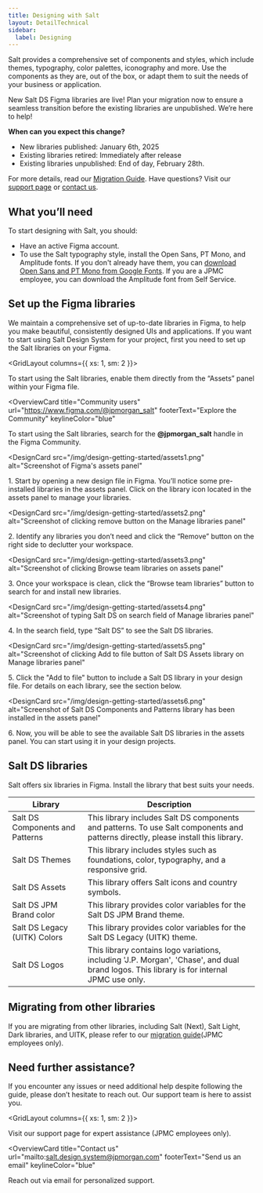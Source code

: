```yaml
---
title: Designing with Salt
layout: DetailTechnical
sidebar:
  label: Designing
---
```


Salt provides a comprehensive set of components and styles, which include themes, typography, color palettes, iconography and more. Use the components as they are, out of the box, or adapt them to suit the needs of your business or application.

<Callout title="Start Your Migration">

New Salt DS Figma libraries are live! Plan your migration now to ensure a seamless transition before the existing libraries are unpublished. We’re here to help!

**When can you expect this change?**

- New libraries published: January 6th, 2025
- Existing libraries retired: Immediately after release
- Existing libraries unpublished: End of day, February 28th.

For more details, read our [Migration Guide](https://go/salt-ds-internal/migration-strategies/salt-ds-figma-libraries/index). Have questions? Visit our [support page](https://go/salt-ds-internal/support) or [contact us](/salt/support-and-contributions/index).

</Callout>

## What you’ll need

To start designing with Salt, you should:

- Have an active Figma account.
- To use the Salt typography style, install the Open Sans, PT Mono, and Amplitude fonts. If you don't already have them, you can [download Open Sans and PT Mono from Google Fonts](https://fonts.google.com/share?selection.family=Open+Sans:ital,wght@0,300;0,400;0,500;0,600;0,700;0,800;1,300;1,400;1,500;1,600;1,700;1,800|PT+Mono). If you are a JPMC employee, you can download the Amplitude font from Self Service.

## Set up the Figma libraries

We maintain a comprehensive set of up-to-date libraries in Figma, to help you make beautiful, consistently designed UIs and applications. If you want to start using Salt Design System for your project, first you need to set up the Salt libraries on your Figma.

<GridLayout columns={{ xs: 1, sm: 2 }}>
  
  <OverviewCard           
    title="J.P. Morgan employees"
    url="https://www.figma.com/files/858076651348346387/project/72279506?fuid=1055082680458678350"
    footerText="Explore the Salt team space"
    keylineColor="blue"
    >
To start using the Salt libraries, enable them directly from the “Assets” panel within your Figma file.
  </OverviewCard>
  
<OverviewCard 
  title="Community users" 
  url="https://www.figma.com/@jpmorgan_salt"
  footerText="Explore the Community" 
  keylineColor="blue"
  >
To start using the Salt libraries, search for the **@jpmorgan_salt** handle in the Figma Community.
</OverviewCard>

</GridLayout>

<DesignCards>

<DesignCard
      src="/img/design-getting-started/assets1.png"
      alt="Screenshot of Figma's assets panel"
>

1\. Start by opening a new design file in Figma. You’ll notice some pre-installed libraries in the assets panel. Click on the library icon located in the assets panel to manage your libraries.

</DesignCard>

<DesignCard
      src="/img/design-getting-started/assets2.png"
      alt="Screenshot of clicking remove button on the Manage libraries panel"
>

2\. Identify any libraries you don’t need and click the “Remove” button on the right side to declutter your workspace.

</DesignCard>

<DesignCard
      src="/img/design-getting-started/assets3.png"
      alt="Screenshot of clicking Browse team libraries on assets panel"
>

3\. Once your workspace is clean, click the “Browse team libraries” button to search for and install new libraries.

</DesignCard>

<DesignCard
      src="/img/design-getting-started/assets4.png"
      alt="Screenshot of typing Salt DS on search field of Manage libraries panel"
>

4\. In the search field, type “Salt DS” to see the Salt DS libraries.

</DesignCard>

<DesignCard
      src="/img/design-getting-started/assets5.png"
      alt="Screenshot of clicking Add to file button of Salt DS Assets library on Manage libraries panel"
>
 
5\. Click the "Add to file" button to include a Salt DS library in your design file. For details on each library, see the section below.

</DesignCard>

<DesignCard
      src="/img/design-getting-started/assets6.png"
      alt="Screenshot of Salt DS Components and Patterns library has been installed in the assets panel"
>

6\. Now, you will be able to see the available Salt DS libraries in the assets panel. You can start using it in your design projects.

</DesignCard>

</DesignCards>

## Salt DS libraries

Salt offers six libraries in Figma. Install the library that best suits your needs.

<div className="saltSite-util-space-below-2x">

| Library                         | Description                                                                                                                                |
| ------------------------------- | ------------------------------------------------------------------------------------------------------------------------------------------ |
| Salt DS Components and Patterns | This library includes Salt DS components and patterns. To use Salt components and patterns directly, please install this library.          |
| Salt DS Themes                  | This library includes styles such as foundations, color, typography, and a responsive grid.                                                |
| Salt DS Assets                  | This library offers Salt icons and country symbols.                                                                                        |
| Salt DS JPM Brand color         | This library provides color variables for the Salt DS JPM Brand theme.                                                                     |
| Salt DS Legacy (UITK) Colors    | This library provides color variables for the Salt DS Legacy (UITK) theme.                                                                 |
| Salt DS Logos                   | This library contains logo variations, including 'J.P. Morgan', 'Chase', and dual brand logos. This library is for internal JPMC use only. |

</div>

## Migrating from other libraries

If you are migrating from other libraries, including Salt (Next), Salt Light, Dark libraries, and UITK, please refer to our [migration guide](https://go/salt-ds-internal/migration-strategies/salt-ds-figma-libraries/index)(JPMC employees only).

## Need further assistance?

If you encounter any issues or need additional help despite following the guide, please don’t hesitate to reach out. Our support team is here to assist you.

<GridLayout columns={{ xs: 1, sm: 2 }}>
  
<OverviewCard           
    title="Support"
    url="https://go/salt-ds-internal/support"
    footerText="Visit support page"
    keylineColor="blue"
    >
Visit our support page for expert assistance (JPMC employees only).
  </OverviewCard>

<OverviewCard
  title="Contact us"
  url="mailto:salt.design.system@jpmorgan.com"
  footerText="Send us an email"
  keylineColor="blue"
>
  Reach out via email for personalized support.
</OverviewCard>

</GridLayout>
